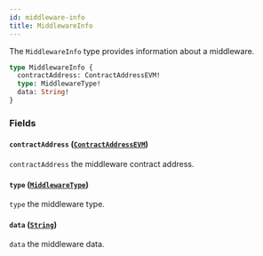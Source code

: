 ```yaml
---
id: middleware-info
title: MiddlewareInfo
---
```



The `MiddlewareInfo` type provides information about a middleware.

```graphql
type MiddlewareInfo {
  contractAddress: ContractAddressEVM!
  type: MiddlewareType!
  data: String!
}
```


### Fields

#### `contractAddress` ([`ContractAddressEVM`](/cyberconnect/reference/scalars/contract-address-evm))

`contractAddress` the middleware contract address.


#### `type` ([`MiddlewareType`](/cyberconnect/reference/enums/middleware-type))

`type` the middleware type.


#### `data` ([`String`](/cyberconnect/reference/scalars/string))

`data` the middleware data.




